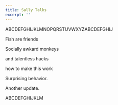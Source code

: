 ```yaml
---
title: Sally Talks
excerpt: ''
---
```


ABCDEFGHIJKLMNOPQRSTUVWXYZABCDEFGHIJ

Fish are friends

Socially awkard monkeys

and talentless hacks

how to make this work

Surprising behavior.

Another update.

ABCDEFGHIJKLM
